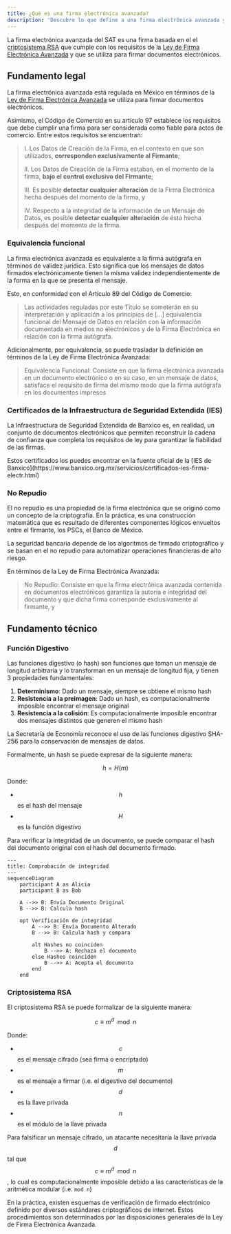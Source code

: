 ```yaml
---
title: ¿Qué es una firma electrónica avanzada?
description: 'Descubre lo que define a una firma electrónica avanzada y cómo se diferencia de otros tipos de firma electrónica'
---
```


La firma electrónica avanzada del SAT es una firma basada en el el [criptosistema RSA](/advanced/electronic-signature/what-is-an-electronic-signature#rsa) que cumple con los requisitos de la [Ley de Firma Electrónica Avanzada](/advanced/electronic-signature/advanced-electronic-signature-law) y que se utiliza para firmar documentos electrónicos.

## Fundamento legal

La firma electrónica avanzada está regulada en México en términos de la [Ley de Firma Electrónica Avanzada](https://www.diputados.gob.mx/LeyesBiblio/pdf/LFEA_200521.pdf) se utiliza para firmar documentos electrónicos.

Asimismo, el Código de Comercio en su artículo 97 establece los requisitos que debe cumplir una firma para ser considerada como fiable para actos de comercio. Entre estos requisitos se encuentran:

> I. Los Datos de Creación de la Firma, en el contexto en que son utilizados, **corresponden exclusivamente al Firmante**;
>
> II. Los Datos de Creación de la Firma estaban, en el momento de la firma, **bajo el control exclusivo del Firmante**;
>
> III. Es posible **detectar cualquier alteración** de la Firma Electrónica hecha después del momento de la firma, y
>
> IV. Respecto a la integridad de la información de un Mensaje de Datos, es posible **detectar cualquier alteración** de ésta hecha después del momento de la firma.

### Equivalencia funcional

La firma electrónica avanzada es equivalente a la firma autógrafa en términos de validez jurídica. Esto significa que los mensajes de datos firmados electrónicamente tienen la misma validez independientemente de la forma en la que se presenta el mensaje.

Esto, en conformidad con el Artículo 89 del Código de Comercio:

> Las actividades reguladas por este Título se someterán en su interpretación y aplicación a los principios de [...] equivalencia funcional del Mensaje de Datos en relación con la información documentada en medios no electrónicos y de la Firma Electrónica en relación con la firma autógrafa.

Adicionalmente, por equivalencia, se puede trasladar la definición en términos de la Ley de Firma Electrónica Avanzada:

> Equivalencia Funcional: Consiste en que la firma electrónica avanzada en un documento electrónico o en su caso, en un mensaje de datos, satisface el requisito de firma del mismo modo que la firma autógrafa en los documentos impresos

### Certificados de la Infraestructura de Seguridad Extendida (IES)

La Infraestructura de Seguridad Extendida de Banxico es, en realidad, un conjunto de documentos electrónicos que permiten reconstruir la cadena de confianza que completa los requisitos de ley para garantizar la fiabilidad de las firmas.

<Tip>
Estos certificados los puedes encontrar en la fuente oficial de la [IES de Banxico](https://www.banxico.org.mx/servicios/certificados-ies-firma-electr.html)
</Tip>

### No Repudio

El no repudio es una propiedad de la firma electrónica que se originó como un concepto de la criptografía. En la práctica, es una construcción matemática que es resultado de diferentes componentes lógicos envueltos entre el firmante, los PSCs, el Banco de México.

<Note>
La seguridad bancaria depende de los algoritmos de firmado criptográfico y se basan en el no repudio para automatizar operaciones financieras de alto riesgo.
</Note>

En términos de la Ley de Firma Electrónica Avanzada:

> No Repudio: Consiste en que la firma electrónica avanzada contenida en documentos electrónicos garantiza la autoría e integridad del documento y que dicha firma corresponde exclusivamente al firmante, y

## Fundamento técnico

### Función Digestivo

Las funciones digestivo (o hash) son funciones que toman un mensaje de longitud arbitraria y lo transforman en un mensaje de longitud fija, y tienen 3 propiedades fundamentales:

1. **Determinismo**: Dado un mensaje, siempre se obtiene el mismo hash
2. **Resistencia a la preimagen**: Dado un hash, es computacionalmente imposible encontrar el mensaje original
3. **Resistencia a la colisión**: Es computacionalmente imposible encontrar dos mensajes distintos que generen el mismo hash

La Secretaría de Economía reconoce el uso de las funciones digestivo SHA-256 para la conservación de mensajes de datos.

Formalmente, un hash se puede expresar de la siguiente manera:

$$h = H(m)$$

Donde:

- $$h$$ es el hash del mensaje
- $$H$$ es la función digestivo

Para verificar la integridad de un documento, se puede comparar el hash del documento original con el hash del documento firmado.

```mermaid
---
title: Comprobación de integridad
---
sequenceDiagram
    participant A as Alicia
    participant B as Bob

    A -->> B: Envía Documento Original
    B -->> B: Calcula hash

    opt Verificación de integridad
        A -->> B: Envía Documento Alterado
        B -->> B: Calcula hash y compara

        alt Hashes no coinciden
            B -->> A: Rechaza el documento
        else Hashes coinciden
            B -->> A: Acepta el documento
        end
    end
```

### Criptosistema RSA

El criptosistema RSA se puede formalizar de la siguiente manera:

$$c \equiv m^d \mod n$$

Donde:

- $$c$$ es el mensaje cifrado (sea firma o encriptado)
- $$m$$ es el mensaje a firmar (i.e. el digestivo del documento)
- $$d$$ es la llave privada
- $$n$$ es el módulo de la llave privada

Para falsificar un mensaje cifrado, un atacante necesitaría la llave privada $$d$$ tal que $$c \equiv m^d \mod n$$, lo cual es computacionalmente imposible debido a las características de la aritmética modular (i.e. `mod n`)

En la práctica, existen esquemas de verificación de firmado electrónico definido por diversos estándares criptográficos de internet. Estos procedimientos son determinados por las disposiciones generales de la Ley de Firma Electrónica Avanzada.
